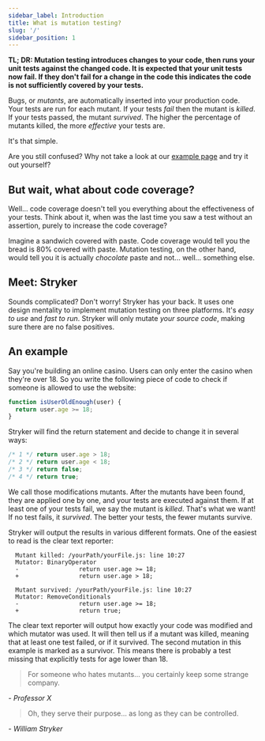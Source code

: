 ```yaml
---
sidebar_label: Introduction
title: What is mutation testing?
slug: '/'
sidebar_position: 1
---
```


**TL; DR: Mutation testing introduces changes to your code, then runs your unit tests against the changed code. It is expected that your unit tests now fail. If they don't fail for a change in the code this indicates the code is not sufficiently covered by your tests.**

Bugs, or _mutants_, are automatically inserted into your production code. Your tests are run for each mutant. If your tests _fail_ then the mutant is _killed_. If your tests passed, the mutant _survived_. The higher the percentage of mutants killed, the more _effective_ your tests are.

It's that simple.

Are you still confused? Why not take a look at our [example page](./example.mdx) and try it out yourself?

## But wait, what about code coverage?

Well... code coverage doesn't tell you everything about the effectiveness of your tests. Think about it, when was the last time you saw a test without an assertion, purely to increase the code coverage?

Imagine a sandwich covered with paste. Code coverage would tell you the bread is 80% covered with paste. Mutation testing, on the other hand, would tell you it is actually _chocolate_ paste and not... well... something else.

## Meet: Stryker

Sounds complicated? Don't worry! Stryker has your back. It uses one design mentality to implement mutation testing on three platforms. It's _easy to use_ and _fast to run_. Stryker will only mutate _your source code_, making sure there are no false positives.

## An example

Say you're building an online casino.
Users can only enter the casino when they're over 18. So you write the following piece of code to check if someone is allowed to use the website:

```js
function isUserOldEnough(user) {
  return user.age >= 18;
}
```

Stryker will find the return statement and decide to change it in several ways:

```js
/* 1 */ return user.age > 18;
/* 2 */ return user.age < 18;
/* 3 */ return false;
/* 4 */ return true;
```

We call those modifications mutants. After the mutants have been found, they are applied one by one, and your tests are executed against them.
If at least one of your tests fail, we say the mutant is _killed_. That's what we want! If no test fails, it _survived_.
The better your tests, the fewer mutants survive.

Stryker will output the results in various different formats. One of the easiest to read is the clear text reporter:

```shell
  Mutant killed: /yourPath/yourFile.js: line 10:27
  Mutator: BinaryOperator
  -                 return user.age >= 18;
  +                 return user.age > 18;

  Mutant survived: /yourPath/yourFile.js: line 10:27
  Mutator: RemoveConditionals
  -                 return user.age >= 18;
  +                 return true;
```

The clear text reporter will output how exactly your code was modified and which mutator was used. It will then tell us if a mutant was killed, meaning that at least one test failed, or if it survived. The second mutation in this example is marked as a survivor. This means there is probably a test missing that explicitly tests for age lower than 18.

> For someone who hates mutants... you certainly keep some strange company.

_- Professor X_

> Oh, they serve their purpose... as long as they can be controlled.

_- William Stryker_
